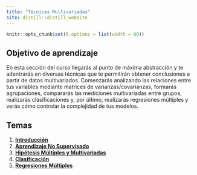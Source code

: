 ```yaml
---
title: "Técnicas Multivariadas"
site: distill::distill_website
---
```


```r
knitr::opts_chunk$set(R.options = list(width = 80))
```

## Objetivo de aprendizaje

En esta sección del curso llegarás al punto de máxima abstracción y te adentrarás en diversas técnicas que te permitirán obtener conclusiones a partir de datos multivariados. Comenzarás analizando las relaciones entre tus variables mediante matrices de varianzas/covarianzas, formarás agrupaciones, compararás las mediciones multivariadas entre grupos, realizarás clasificaciones y, por último, realizarás regresiones múltiples y verás cómo controlar la complejidad de tus modelos.

## Temas

1. [**Introducción**](https://arturobell.github.io/Bioestadistica_R/c12_intro_mv.html)
2. [**Aprendizaje No Supervisado**](https://arturobell.github.io/Bioestadistica_R/c13_no_sup.html)
3. [**Hipótesis Múltiples y Multivariadas**](https://arturobell.github.io/Bioestadistica_R/c14_comps_mv.html)
4. [**Clasificación**](https://arturobell.github.io/Bioestadistica_R/c15_clasificacion.html)
5. [**Regresiones Múltiples**](https://arturobell.github.io/Bioestadistica_R/c16_regs_mv.html)
